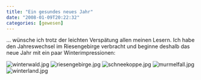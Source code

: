 ```yaml
---
title: "Ein gesundes neues Jahr"
date: "2008-01-09T20:22:32"
categories: [gewesen]
---
```


... wünsche ich trotz der leichten Verspätung allen meinen Lesern. Ich habe den Jahreswechsel im Riesengebirge verbracht und beginne deshalb das neue Jahr mit ein paar Winterimpressionen:

<img src='winterwald.jpg' alt='winterwald.jpg' />
<img src='riesengebirge.jpg' alt='riesengebirge.jpg' />
<img src='schneekoppe.jpg' alt='schneekoppe.jpg' />
<img src='murmelfall.jpg' alt='murmelfall.jpg' />
<img src='winterland.jpg' alt='winterland.jpg' />


